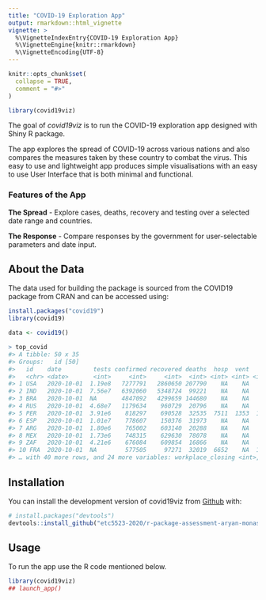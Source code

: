 ```yaml
---
title: "COVID-19 Exploration App"
output: rmarkdown::html_vignette
vignette: >
  %\VignetteIndexEntry{COVID-19 Exploration App}
  %\VignetteEngine{knitr::rmarkdown}
  %\VignetteEncoding{UTF-8}
---
```


```r
knitr::opts_chunk$set(
  collapse = TRUE,
  comment = "#>"
)
```


```r
library(covid19viz)
```

The goal of _covid19viz_ is to run the COVID-19 exploration app designed with Shiny R package.

The app explores the spread of COVID-19 across various nations and also compares the measures taken by these country to combat the virus. This easy to use and lightweight app produces simple visualisations with an easy to use User Interface that is both minimal and functional.

### Features of the App

**The Spread** - Explore cases, deaths, recovery and testing over a selected date range and countries.

**The Response** - Compare responses by the government for user-selectable parameters and date input.

## About the Data

The data used for building the package is sourced from the COVID19 package from CRAN and can be accessed using:

```r
install.packages("covid19")
library(covid19)
```

```r
data <- covid19()
```

```r
> top_covid
#> A tibble: 50 x 35
#> Groups:   id [50]
#>   id    date         tests confirmed recovered deaths  hosp  vent   icu population school_closing
#>   <chr> <date>       <int>     <int>     <int>  <int> <int> <int> <int>      <int>          <int>
#> 1 USA   2020-10-01  1.19e8   7277791   2860650 207790    NA    NA    NA  326687501              3
#> 2 IND   2020-10-01  7.56e7   6392060   5348724  99221    NA    NA    NA 1352617328              2
#> 3 BRA   2020-10-01  NA       4847092   4299659 144680    NA    NA    NA  209469333             NA
#> 4 RUS   2020-10-01  4.68e7   1179634    960729  20796    NA    NA    NA  144478050              2
#> 5 PER   2020-10-01  3.91e6    818297    690528  32535  7511  1353  1353   31989256              3
#> 6 ESP   2020-10-01  1.01e7    778607    150376  31973    NA    NA    NA   46796540              0
#> 7 ARG   2020-10-01  1.80e6    765002    603140  20288    NA    NA    NA   44494502              3
#> 8 MEX   2020-10-01  1.73e6    748315    629630  78078    NA    NA    NA  126190788              3
#> 9 ZAF   2020-10-01  4.21e6    676084    609854  16866    NA    NA    NA   57779622              0
#> 10 FRA  2020-10-01  NA        577505     97271  32019  6652    NA  1265   66977107              1
#> … with 40 more rows, and 24 more variables: workplace_closing <int>, cancel_events <int>,

```

## Installation

You can install the development version of covid19viz from [Github]("https://github.com") with:

``` r
# install.packages("devtools")
devtools::install_github("etc5523-2020/r-package-assessment-aryan-monash")
```

## Usage

To run the app use the R code mentioned below.

``` r
library(covid19viz)
## launch_app()
```